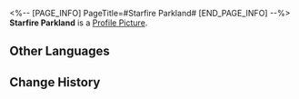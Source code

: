 <%-- [PAGE_INFO]
PageTitle=#Starfire Parkland#
[END_PAGE_INFO] --%>
{{Item Infobox
|id          = 221003
|image       = Item Starfire Parkland.png
|type        = Phone Wallpaper
|invCategory = 
|rarity      = 4
|effect      = After obtaining Phone Wallpapers, they can be changed in the Phone function
|description = ''"The previous host tasted so bitter, I couldn't bring myself to enjoy them..."''<br />''"I like bitter! Shall I trade my sweet one with you next time?"''
|source1     = [[Obtained from the "A Foxian Tale of the Haunted" Event]]
}}
'''Starfire Parkland''' is a [[Profile Picture]].

==Other Languages==
{{Other Languages
|en   = Starfire Parkland
|zhs  = 星火游园
|zht  = 星火遊園
|ja   = 星火游園
|ko   = 불꽃 정원
|es   = Parque de fuego estelar
|fr   = Foyer du feu d'étoile
|ru   = Сад искр
|th   = สวนประกายเพลิงหฤหรรษ์
|vi   = Khu Vườn Tinh Hỏa
|de   = Sternenfeuergarten
|id   = Taman Bintang Api
|pt   = Parque Chama Estelar
}}

==Change History==
{{Change History|1.5}}